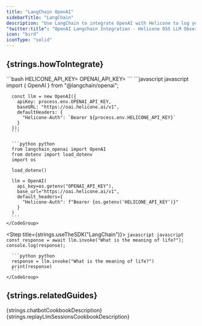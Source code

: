 ```yaml
---
title: "LangChain OpenAI"
sidebarTitle: "LangChain"
description: "Use LangChain to integrate OpenAI with Helicone to log your OpenAI usage."
"twitter:title": "OpenAI Langchain Integration - Helicone OSS LLM Observability"
icon: "bird"
iconType: "solid"
---
```



## {strings.howToIntegrate}

<Steps>
  <Step title={strings.generateKey}>
    <div dangerouslySetInnerHTML={{ __html: strings.generateKeyInstructions }} />
  </Step>

  <Step title={strings.setApiKey}>
    ```bash
    HELICONE_API_KEY=<your-helicone-api-key>
    OPENAI_API_KEY=<your-openai-api-key>
    ```
  </Step>

  <Step title={strings.modifyBasePath}>
    <CodeGroup>
      ```javascript javascript
      import { OpenAI } from "@langchain/openai";

      const llm = new OpenAI({
        apiKey: process.env.OPENAI_API_KEY,
        baseURL: "https://oai.helicone.ai/v1",
        defaultHeaders: {
          "Helicone-Auth": `Bearer ${process.env.HELICONE_API_KEY}`
        }
      });
      ```

      ```python python
      from langchain_openai import OpenAI
      from dotenv import load_dotenv
      import os

      load_dotenv()

      llm = OpenAI(
        api_key=os.getenv("OPENAI_API_KEY"),
        base_url="https://oai.helicone.ai/v1",
        default_headers={
          "Helicone-Auth": f"Bearer {os.getenv('HELICONE_API_KEY')}"
        }
      )
      ```
    </CodeGroup>
  </Step>

  <Step title={strings.useTheSDK("LangChain")}>
    <CodeGroup>
      ```javascript javascript
      const response = await llm.invoke("What is the meaning of life?");
      console.log(response);
      ```

      ```python python
      response = llm.invoke("What is the meaning of life?")
      print(response)
      ```
    </CodeGroup>
  </Step>

  <Step title={strings.verifyInHelicone}>
    <div dangerouslySetInnerHTML={{ __html: strings.verifyInHeliconeDesciption("OpenAI") }} />
  </Step>
</Steps>

## {strings.relatedGuides}

<CardGroup cols={2}>
  <Card
    title="Building a chatbot with OpenAI structured outputs"
    icon="lightbulb"
    href="/guides/cookbooks/openai-structured-outputs"
    iconType="light"
    vertical
  >
    {strings.chatbotCookbookDescription}
  </Card>
  <Card
    title="Trace, replay, and debug LLM sessions"
    icon="arrows-rotate"
    href="/guides/cookbooks/replay-llm-sessions"
    iconType="light"
    vertical
  >
    {strings.replayLlmSessionsCookbookDescription}
  </Card>
</CardGroup>
